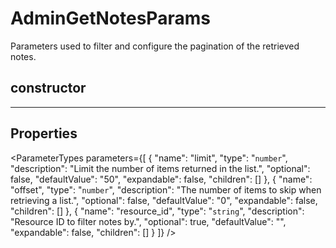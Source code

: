 
# AdminGetNotesParams

Parameters used to filter and configure the pagination of the retrieved notes.

## constructor

___

## Properties

<ParameterTypes parameters={[
  {
    "name": "limit",
    "type": "`number`",
    "description": "Limit the number of items returned in the list.",
    "optional": false,
    "defaultValue": "50",
    "expandable": false,
    "children": []
  },
  {
    "name": "offset",
    "type": "`number`",
    "description": "The number of items to skip when retrieving a list.",
    "optional": false,
    "defaultValue": "0",
    "expandable": false,
    "children": []
  },
  {
    "name": "resource_id",
    "type": "`string`",
    "description": "Resource ID to filter notes by.",
    "optional": true,
    "defaultValue": "",
    "expandable": false,
    "children": []
  }
]} />
